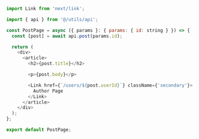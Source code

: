 ```js
import Link from 'next/link';

import { api } from '@/utils/api';

const PostPage = async ({ params }: { params: { id: string } }) => {
  const [post] = await api.post(params.id);

  return (
    <div>
      <article>
        <h2>{post.title}</h2>

        <p>{post.body}</p>

        <Link href={`/users/${post.userId}`} className={'secondary'}>
          Author Page
        </Link>
      </article>
    </div>
  );
};

export default PostPage;
```
